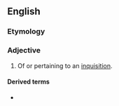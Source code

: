 ==English==

===Etymology===
{{suffix|en|inquisition|al}}

===Adjective===
{{en-adj}}

# Of or pertaining to an [[inquisition]].

====Derived terms====
* {{l|en|inquisitionally}}